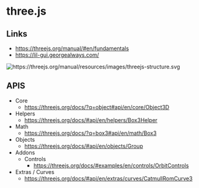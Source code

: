 
# three.js

## Links
- https://threejs.org/manual/#en/fundamentals
- https://lil-gui.georgealways.com/

<Image
  src="https://threejs.org/manual/resources/images/threejs-structure.svg"
  alt="https://threejs.org/manual/resources/images/threejs-structure.svg"
  width={500}
  height={500}
/>


## APIS

- Core
    - https://threejs.org/docs/?q=object#api/en/core/Object3D
- Helpers
    - https://threejs.org/docs/#api/en/helpers/Box3Helper
- Math
    - https://threejs.org/docs/?q=box3#api/en/math/Box3
- Objects
    - https://threejs.org/docs/#api/en/objects/Group
- Addons
    - Controls
        - https://threejs.org/docs/#examples/en/controls/OrbitControls
- Extras / Curves
    - https://threejs.org/docs/#api/en/extras/curves/CatmullRomCurve3